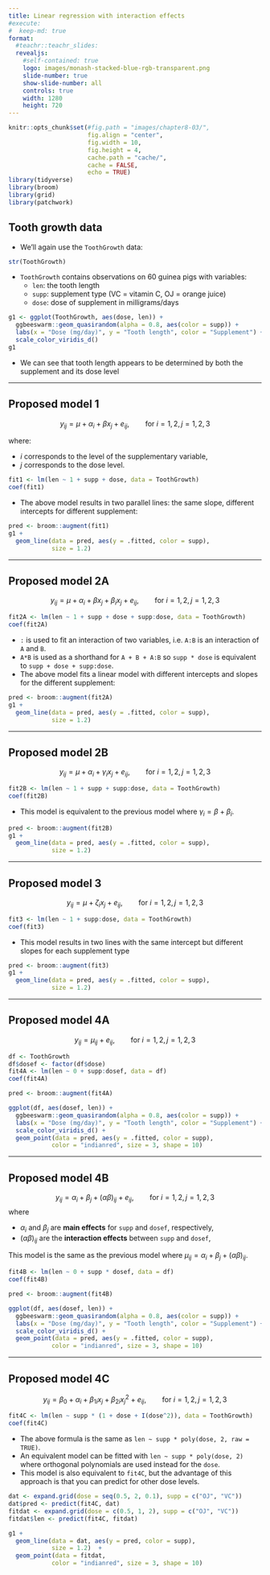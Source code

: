 ```yaml
---
title: Linear regression with interaction effects
#execute:
#  keep-md: true
format: 
  #teachr::teachr_slides:
  revealjs:
    #self-contained: true
    logo: images/monash-stacked-blue-rgb-transparent.png
    slide-number: true
    show-slide-number: all
    controls: true
    width: 1280
    height: 720
---
```


```r
knitr::opts_chunk$set(#fig.path = "images/chapter8-03/",
                      fig.align = "center",
                      fig.width = 10, 
                      fig.height = 4,
                      cache.path = "cache/",
                      cache = FALSE,
                      echo = TRUE)
library(tidyverse)
library(broom)
library(grid)
library(patchwork)
```



## Tooth growth data

* We'll again use the `ToothGrowth` data:

```r
str(ToothGrowth)
```

* `ToothGrowth` contains observations on 60 guinea pigs with variables:
  * `len`: the tooth length
  * `supp`: supplement type (VC = vitamin C, OJ = orange juice)
  * `dose`: dose of supplement in milligrams/days
  

```r
g1 <- ggplot(ToothGrowth, aes(dose, len)) +
  ggbeeswarm::geom_quasirandom(alpha = 0.8, aes(color = supp)) + 
  labs(x = "Dose (mg/day)", y = "Tooth length", color = "Supplement") +
  scale_color_viridis_d()
g1
```


* We can see that tooth length appears to be determined by both the supplement and its dose level

---

## Proposed model 1

$$ y_{ij} = \mu + \alpha_i + \beta x_{j} + e_{ij}, \qquad \text{for }i = 1, 2, j = 1, 2, 3$$

where:

* $i$ corresponds to the level of the supplementary variable,
* $j$ corresponds to the dose level.

```r
fit1 <- lm(len ~ 1 + supp + dose, data = ToothGrowth)
coef(fit1)
```

* The above model results in two parallel lines: the same slope, different intercepts for different supplement:

```r
pred <- broom::augment(fit1)
g1 + 
  geom_line(data = pred, aes(y = .fitted, color = supp),
            size = 1.2) 
```

---

## Proposed model 2A

$$ y_{ij} = \mu + \alpha_i + \beta x_{j} + \beta_{i} x_{j} + e_{ij}, \qquad \text{for }i = 1, 2, j = 1, 2, 3$$



```r
fit2A <- lm(len ~ 1 + supp + dose + supp:dose, data = ToothGrowth)
coef(fit2A)
```

* `:` is used to fit an interaction of two variables, i.e. `A:B` is an interaction of `A` and `B`. 
* `A*B` is used as a shorthand for `A + B + A:B` so `supp * dose` is equivalent to `supp + dose + supp:dose`.
* The above model fits a linear model with different intercepts and slopes for the different supplement:

```r
pred <- broom::augment(fit2A)
g1 + 
  geom_line(data = pred, aes(y = .fitted, color = supp),
            size = 1.2) 
```

---

## Proposed model 2B

$$ y_{ij} = \mu + \alpha_i + \gamma_{i} x_{j} + e_{ij}, \qquad \text{for }i = 1, 2, j = 1, 2, 3$$


```r
fit2B <- lm(len ~ 1 + supp + supp:dose, data = ToothGrowth)
coef(fit2B)
```

* This model is equivalent to the previous model where $\gamma_i = \beta + \beta_i$.

```r
pred <- broom::augment(fit2B)
g1 + 
  geom_line(data = pred, aes(y = .fitted, color = supp),
            size = 1.2) 
```

---

## Proposed model 3

$$ y_{ij} = \mu +  \zeta_{i} x_{j} + e_{ij}, \qquad \text{for }i = 1, 2, j = 1, 2, 3$$


```r
fit3 <- lm(len ~ 1 + supp:dose, data = ToothGrowth)
coef(fit3)
```

* This model results in two lines with the same intercept but different slopes for each supplement type

```r
pred <- broom::augment(fit3)
g1 + 
  geom_line(data = pred, aes(y = .fitted, color = supp),
            size = 1.2) 
```

---

## Proposed model 4A

$$ y_{ij} = \mu_{ij} + e_{ij}, \qquad \text{for }i = 1, 2, j = 1, 2, 3$$


```r
df <- ToothGrowth
df$dosef <- factor(df$dose)
fit4A <- lm(len ~ 0 + supp:dosef, data = df)
coef(fit4A)
```


```r
pred <- broom::augment(fit4A)

ggplot(df, aes(dosef, len)) +
  ggbeeswarm::geom_quasirandom(alpha = 0.8, aes(color = supp)) + 
  labs(x = "Dose (mg/day)", y = "Tooth length", color = "Supplement") +
  scale_color_viridis_d() + 
  geom_point(data = pred, aes(y = .fitted, color = supp),
            color = "indianred", size = 3, shape = 10) 
```

---

## Proposed model 4B

$$ y_{ij} = \alpha_i + \beta_j  + (\alpha\beta)_{ij} + e_{ij}, \qquad \text{for }i = 1, 2, j = 1, 2, 3$$
where

* $\alpha_i$ and $\beta_j$ are **main effects** for `supp` and `dosef`, respectively,
* $(\alpha\beta)_{ij}$ are the **interaction effects** between `supp` and `dosef`,


This model is the same as the previous model where $\mu_{ij} = \alpha_i + \beta_j + (\alpha\beta)_{ij}$. 


```r
fit4B <- lm(len ~ 0 + supp * dosef, data = df)
coef(fit4B)
```


```r
pred <- broom::augment(fit4B)

ggplot(df, aes(dosef, len)) +
  ggbeeswarm::geom_quasirandom(alpha = 0.8, aes(color = supp)) + 
  labs(x = "Dose (mg/day)", y = "Tooth length", color = "Supplement") +
  scale_color_viridis_d() + 
  geom_point(data = pred, aes(y = .fitted, color = supp),
            color = "indianred", size = 3, shape = 10) 
```

---

## Proposed model 4C

$$ y_{ij} = \beta_0 + \alpha_i  + \beta_{1i} x_j +  \beta_{2i} x_j^2  + e_{ij}, \qquad \text{for }i = 1, 2, j = 1, 2, 3$$


```r
fit4C <- lm(len ~ supp * (1 + dose + I(dose^2)), data = ToothGrowth)
coef(fit4C)
```

* The above formula is the same as `len ~ supp * poly(dose, 2, raw = TRUE)`.
* An equivalent model can be fitted with `len ~ supp * poly(dose, 2)` where orthogonal polynomials are used instead for the `dose`. 
* This model is also equivalent to `fit4C`, but the advantage of this approach is that you can predict for other dose levels.


```r
dat <- expand.grid(dose = seq(0.5, 2, 0.1), supp = c("OJ", "VC"))
dat$pred <- predict(fit4C, dat)
fitdat <- expand.grid(dose = c(0.5, 1, 2), supp = c("OJ", "VC"))
fitdat$len <- predict(fit4C, fitdat)

g1 + 
  geom_line(data = dat, aes(y = pred, color = supp),
            size = 1.2)  + 
  geom_point(data = fitdat, 
            color = "indianred", size = 3, shape = 10) 
```
